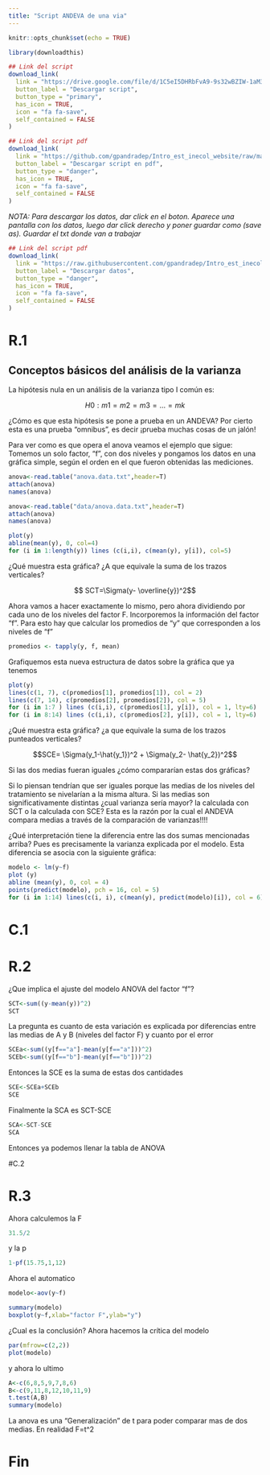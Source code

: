 ```yaml
---
title: "Script ANDEVA de una via"
---
```


```r
knitr::opts_chunk$set(echo = TRUE)
```


```r
library(downloadthis)

## Link del script
download_link(
  link = "https://drive.google.com/file/d/1C5eI5DHRbFvA9-9s32wBZIW-1aM3e0Bj/view",
  button_label = "Descargar script",
  button_type = "primary",
  has_icon = TRUE,
  icon = "fa fa-save",
  self_contained = FALSE
)

```

```r
## Link del script pdf
download_link(
  link = "https://github.com/gpandradep/Intro_est_inecol_website/raw/main/scripts/Andeva.pdf",
  button_label = "Descargar script en pdf",
  button_type = "danger",
  has_icon = TRUE,
  icon = "fa fa-save",
  self_contained = FALSE
)
```

*NOTA: Para descargar los datos, dar click en el boton. Aparece una pantalla con los datos, luego dar click derecho y poner guardar como (save as). Guardar el txt donde van a trabajar*
```r
## Link del script pdf
download_link(
  link = "https://raw.githubusercontent.com/gpandradep/Intro_est_inecol_website/main/data/anova.data.txt",
  button_label = "Descargar datos",
  button_type = "danger",
  has_icon = TRUE,
  icon = "fa fa-save",
  self_contained = FALSE
)
```




# R.1

## Conceptos básicos del análisis de la varianza

La hipótesis nula en un análisis de la varianza tipo I común es:

$$H0: m1 = m2 = m3 = ... = mk$$

¿Cómo es que esta hipótesis se pone a prueba en un ANDEVA?
Por cierto esta es una prueba "omnibus", es decir ¡prueba muchas cosas de un jalón!

Para ver como es que opera el anova veamos el ejemplo que sigue: Tomemos un solo factor, "f", con dos niveles y pongamos los datos en una gráfica simple, según el orden en el que fueron obtenidas las mediciones.

```r
anova<-read.table("anova.data.txt",header=T)
attach(anova)
names(anova)
```

```r
anova<-read.table("data/anova.data.txt",header=T)
attach(anova)
names(anova)
```

```r
plot(y)
abline(mean(y), 0, col=4)
for (i in 1:length(y)) lines (c(i,i), c(mean(y), y[i]), col=5)
```

¿Qué muestra esta gráfica? 
¿A que equivale la suma de los trazos verticales?
 
$$ SCT=\Sigma(y- \overline{y})^2$$    

Ahora vamos a hacer exactamente lo mismo, pero ahora dividiendo por cada uno de los niveles del factor F. Incorporemos la información del factor "f".  Para esto hay que calcular los promedios de "y" que corresponden a los niveles de "f"

```r
promedios <- tapply(y, f, mean)
```

Grafiquemos esta nueva estructura de datos sobre la  gráfica que ya tenemos

```r
plot(y)
lines(c(1, 7), c(promedios[1], promedios[1]), col = 2)
lines(c(7, 14), c(promedios[2], promedios[2]), col = 5)
for (i in 1:7 ) lines (c(i,i), c(promedios[1], y[i]), col = 1, lty=6)
for (i in 8:14) lines (c(i,i), c(promedios[2], y[i]), col = 1, lty=6)
```
¿Qué muestra esta gráfica? ¿a que equivale la suma de los trazos punteados verticales?

$$SCE= \Sigma(y_1-\hat{y_1})^2 + \Sigma(y_2- \hat{y_2})^2$$

Si las dos medias fueran iguales ¿cómo compararían estas dos gráficas?

Si lo piensan tendrían que ser iguales porque las medias de los niveles del tratamiento se nivelarían a la misma altura. Si las medias son  significativamente distintas ¿cual varianza sería mayor? la calculada con SCT o la calculada con SCE? Esta es la razón por la cual el ANDEVA compara medias a través de la comparación de varianzas!!!!

¿Qué interpretación tiene la diferencia entre las dos sumas mencionadas arriba?
Pues es precisamente la varianza explicada por el modelo. Esta diferencia se asocia con la siguiente gráfica:

```r
modelo <- lm(y~f)
plot (y)
abline (mean(y), 0, col = 4)
points(predict(modelo), pch = 16, col = 5)
for (i in 1:14) lines(c(i, i), c(mean(y), predict(modelo)[i]), col = 6)
```
# C.1


# R.2 

¿Que implica el ajuste del modelo ANOVA del factor "f"?

```r
SCT<-sum((y-mean(y))^2)
SCT
```

La pregunta es cuanto de esta variación es explicada por diferencias entre las medias de A y B (niveles del factor F) y cuanto por el error

```r
SCEa<-sum((y[f=="a"]-mean(y[f=="a"]))^2)
SCEb<-sum((y[f=="b"]-mean(y[f=="b"]))^2)
```

Entonces la SCE es la suma de estas dos cantidades 

 
```r
SCE<-SCEa+SCEb
SCE
```

Finalmente la SCA es SCT-SCE

```r
SCA<-SCT-SCE
SCA
```
 
Entonces ya podemos llenar la tabla de ANOVA
 
#C.2


# R.3 

Ahora calculemos la F

```r
31.5/2
```

y la p

```r
1-pf(15.75,1,12)
```

Ahora el automatico

```r
modelo<-aov(y~f)
```

```r
summary(modelo)
boxplot(y~f,xlab="factor F",ylab="y")
```

¿Cual es la conclusión?
Ahora hacemos la crítica del modelo

```r
par(mfrow=c(2,2))
plot(modelo)
```

y ahora lo ultimo

```r
A<-c(6,8,5,9,7,8,6)
B<-c(9,11,8,12,10,11,9)
t.test(A,B)
summary(modelo)
```

La anova es una "Generalización" de t para poder comparar mas de dos medias. En realidad F=t^2

# Fin